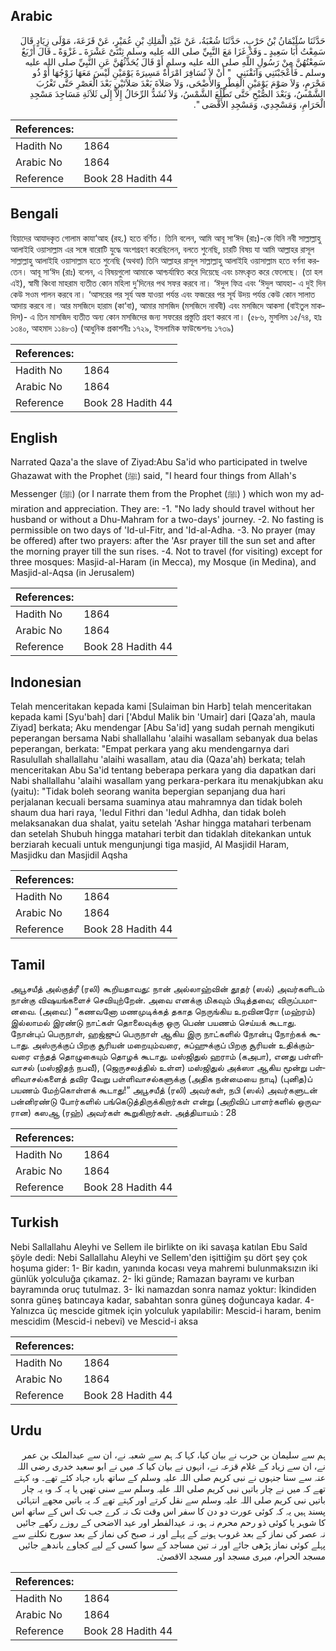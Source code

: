 ## Arabic


<div dir="rtl" lang="ar" style={{fontSize:'larger',backgroundColor:'#f8f9fa',padding:20}}>
حَدَّثَنَا سُلَيْمَانُ بْنُ حَرْبٍ، حَدَّثَنَا شُعْبَةُ، عَنْ عَبْدِ الْمَلِكِ بْنِ عُمَيْرٍ، عَنْ قَزَعَةَ، مَوْلَى زِيَادٍ قَالَ سَمِعْتُ أَبَا سَعِيدٍ ـ وَقَدْ غَزَا مَعَ النَّبِيِّ صلى الله عليه وسلم ثِنْتَىْ عَشْرَةَ ـ غَزْوَةً ـ قَالَ أَرْبَعٌ سَمِعْتُهُنَّ مِنْ رَسُولِ اللَّهِ صلى الله عليه وسلم أَوْ قَالَ يُحَدِّثُهُنَّ عَنِ النَّبِيِّ صلى الله عليه وسلم ـ فَأَعْجَبْنَنِي وَآنَقْنَنِي ‏ "‏ أَنْ لاَ تُسَافِرَ امْرَأَةٌ مَسِيرَةَ يَوْمَيْنِ لَيْسَ مَعَهَا زَوْجُهَا أَوْ ذُو مَحْرَمٍ، وَلاَ صَوْمَ يَوْمَيْنِ الْفِطْرِ وَالأَضْحَى، وَلاَ صَلاَةَ بَعْدَ صَلاَتَيْنِ بَعْدَ الْعَصْرِ حَتَّى تَغْرُبَ الشَّمْسُ، وَبَعْدَ الصُّبْحِ حَتَّى تَطْلُعَ الشَّمْسُ، وَلاَ تُشَدُّ الرِّحَالُ إِلاَّ إِلَى ثَلاَثَةِ مَسَاجِدَ مَسْجِدِ الْحَرَامِ، وَمَسْجِدِي، وَمَسْجِدِ الأَقْصَى ‏"‏‏.‏
</div>
<div style={{backgroundColor:'#f8f9fa',padding:20, marginBottom: 10}}><table> <thead> <tr> <th>References:</th> <th></th> </tr> </thead> <tbody><tr><td>Hadith No</td><td>1864</td></tr><tr><td>Arabic No</td><td>1864</td></tr><tr><td>Reference</td><td>Book 28 Hadith 44</td></tr></tbody></table></div>

## Bengali


<div dir="ltr" lang="bn" style={{fontSize:'larger',backgroundColor:'#f8f9fa',padding:20}}>
যিয়াদের আযাদকৃত গোলাম কাযা‘আহ (রহ.) হতে বর্ণিত। তিনি বলেন, আমি আবূ সা‘ঈদ (রাঃ)-কে যিনি নবী সাল্লাল্লাহু আলাইহি ওয়াসাল্লাম এর সঙ্গে বারোটি যুদ্ধে অংশগ্রহণ করেছিলেন, বলতে শুনেছি, চারটি বিষয় যা আমি আল্লাহর রাসূল সাল্লাল্লাহু আলাইহি ওয়াসাল্লাম হতে শুনেছি (অথবা) তিনি আল্লাহর রাসূল সাল্লাল্লাহু আলাইহি ওয়াসাল্লাম হতে বর্ণনা করতেন। আবূ সা‘ঈদ (রাঃ) বলেন, এ বিষয়গুলো আমাকে আশ্চর্যান্বিত করে দিয়েছে এবং চমৎকৃত করে ফেলেছে। (তা হল এই), স্বামী কিংবা মাহরাম ব্যতীত কোন মহিলা দু’দিনের পথ সফর করবে না। ‘ঈদুল ফিত্র এবং ‘ঈদুল আযহা- এ দুই দিন কেউ সওম পালন করবে না। ‘আসরের পর সূর্য অস্ত যাওয়া পর্যন্ত এবং ফজরের পর সূর্য উদয় পর্যন্ত কেউ কোন সালাত আদায় করবে না। আর মসজিদে হারাম (কা‘বা), আমার মাসজিদ (মসজিদে নাববী) এবং মসজিদে আকসা (বাইতুল মাকদিস)- এ তিন মাসজিদ ব্যতীত অন্য কোন মসজিদের জন্য সফরের প্রস্তুতি গ্রহণ করবে না। (৫৮৬, মুসলিম ১৫/৭৪, হাঃ ১৩৪০, আহমাদ ১১৪৮৩) (আধুনিক প্রকাশনীঃ ১৭২৯, ইসলামিক ফাউন্ডেশনঃ ১৭৩৯)
</div>
<div style={{backgroundColor:'#f8f9fa',padding:20, marginBottom: 10}}><table> <thead> <tr> <th>References:</th> <th></th> </tr> </thead> <tbody><tr><td>Hadith No</td><td>1864</td></tr><tr><td>Arabic No</td><td>1864</td></tr><tr><td>Reference</td><td>Book 28 Hadith 44</td></tr></tbody></table></div>

## English


<div dir="ltr" lang="en" style={{fontSize:'larger',backgroundColor:'#f8f9fa',padding:20}}>
Narrated Qaza'a the slave of Ziyad:Abu Sa'id who participated in twelve Ghazawat with the Prophet (ﷺ) said, "I heard four things from Allah's Messenger (ﷺ) (or I narrate them from the Prophet (ﷺ) ) which won my admiration and appreciation. They are: -1. "No lady should travel without her husband or without a Dhu-Mahram for a two-days' journey. -2. No fasting is permissible on two days of 'Id-ul-Fitr, and 'Id-al-Adha. -3. No prayer (may be offered) after two prayers: after the 'Asr prayer till the sun set and after the morning prayer till the sun rises. -4. Not to travel (for visiting) except for three mosques: Masjid-al-Haram (in Mecca), my Mosque (in Medina), and Masjid-al-Aqsa (in Jerusalem)
</div>
<div style={{backgroundColor:'#f8f9fa',padding:20, marginBottom: 10}}><table> <thead> <tr> <th>References:</th> <th></th> </tr> </thead> <tbody><tr><td>Hadith No</td><td>1864</td></tr><tr><td>Arabic No</td><td>1864</td></tr><tr><td>Reference</td><td>Book 28 Hadith 44</td></tr></tbody></table></div>

## Indonesian


<div dir="ltr" lang="id" style={{fontSize:'larger',backgroundColor:'#f8f9fa',padding:20}}>
Telah menceritakan kepada kami [Sulaiman bin Harb] telah menceritakan kepada kami [Syu'bah] dari ['Abdul Malik bin 'Umair] dari [Qaza'ah, maula Ziyad] berkata; Aku mendengar [Abu Sa'id] yang sudah pernah mengikuti peperangan bersama Nabi shallallahu 'alaihi wasallam sebanyak dua belas peperangan, berkata: "Empat perkara yang aku mendengarnya dari Rasulullah shallallahu 'alaihi wasallam, atau dia (Qaza'ah) berkata; telah menceritakan Abu Sa'id tentang beberapa perkara yang dia dapatkan dari Nabi shallallahu 'alaihi wasallam yang perkara-perkara itu menakjubkan aku (yaitu): "Tidak boleh seorang wanita bepergian sepanjang dua hari perjalanan kecuali bersama suaminya atau mahramnya dan tidak boleh shaum dua hari raya, 'Iedul Fithri dan 'Iedul Adhha, dan tidak boleh melaksanakan dua shalat, yaitu setelah 'Ashar hingga matahari terbenam dan setelah Shubuh hingga matahari terbit dan tidaklah ditekankan untuk berziarah kecuali untuk mengunjungi tiga masjid, Al Masjidil Haram, Masjidku dan Masjidil Aqsha
</div>
<div style={{backgroundColor:'#f8f9fa',padding:20, marginBottom: 10}}><table> <thead> <tr> <th>References:</th> <th></th> </tr> </thead> <tbody><tr><td>Hadith No</td><td>1864</td></tr><tr><td>Arabic No</td><td>1864</td></tr><tr><td>Reference</td><td>Book 28 Hadith 44</td></tr></tbody></table></div>

## Tamil


<div dir="ltr" lang="ta" style={{fontSize:'larger',backgroundColor:'#f8f9fa',padding:20}}>
அபூசயீத் அல்குத்ரீ (ரலி) கூறியதாவது: நான் அல்லாஹ்வின் தூதர் (ஸல்) அவர்களிடம் நான்கு விஷயங்களைச் செவியுற்றேன். அவை எனக்கு மிகவும் பிடித்தவை; விருப்பமானவை. (அவை:) “கணவனோ மணமுடிக்கத் தகாத நெருங்கிய உறவினரோ (மஹ்ரம்) இல்லாமல் இரண்டு நாட்கள் தொலைவுக்கு ஒரு பெண் பயணம் செய்யக் கூடாது. நோன்புப் பெருநாள், ஹஜ்ஜுப் பெருநாள் ஆகிய இரு நாட்களில் நோன்பு நோற்கக் கூடாது. அஸ்ருக்குப் பிறகு சூரியன் மறையும்வரை, சுப்ஹுக்குப் பிறகு சூரியன் உதிக்கும்வரை எந்தத் தொழுகையும் தொழக் கூடாது. மஸ்ஜிதுல் ஹராம் (கஅபா), எனது பள்ளிவாசல் (மஸ்ஜிதந் நபவீ), (ஜெருசலத்தில் உள்ள) மஸ்ஜிதுல் அக்ஸா ஆகிய மூன்று பள்ளிவாசல்களைத் தவிர வேறு பள்ளிவாசல்களுக்கு (அதிக நன்மையை நாடி) (புனித)ப் பயணம் மேற்கொள்ளக் கூடாது!” அபூசயீத் (ரலி) அவர்கள், நபி (ஸல்) அவர்களுடன் பன்னிரண்டு போர்களில் பங்கெடுத்திருக்கிறார்கள் என்று (அறிவிப் பாளர்களில் ஒருவரான) கஸஆ (ரஹ்) அவர்கள் கூறுகிறார்கள். அத்தியாயம் : 28
</div>
<div style={{backgroundColor:'#f8f9fa',padding:20, marginBottom: 10}}><table> <thead> <tr> <th>References:</th> <th></th> </tr> </thead> <tbody><tr><td>Hadith No</td><td>1864</td></tr><tr><td>Arabic No</td><td>1864</td></tr><tr><td>Reference</td><td>Book 28 Hadith 44</td></tr></tbody></table></div>

## Turkish


<div dir="ltr" lang="tr" style={{fontSize:'larger',backgroundColor:'#f8f9fa',padding:20}}>
Nebi Sallallahu Aleyhi ve Sellem ile birlikte on iki savaşa katılan Ebu Saîd şöyle dedi: Nebi Sallallahu Aleyhi ve Sellem'den işittiğim şu dört şey çok hoşuma gider: 1- Bir kadın, yanında kocası veya mahremi bulunmaksızın iki günlük yolculuğa çıkamaz. 2- İki günde; Ramazan bayramı ve kurban bayramında oruç tutulmaz. 3- İki namazdan sonra namaz yoktur: İkindiden sonra güneş batıncaya kadar, sabahtan sonra güneş doğuncaya kadar. 4- Yalnızca üç mescide gitmek için yolculuk yapılabilir: Mescid-i haram, benim mescidim (Mescid-i nebevi) ve Mescid-i aksa
</div>
<div style={{backgroundColor:'#f8f9fa',padding:20, marginBottom: 10}}><table> <thead> <tr> <th>References:</th> <th></th> </tr> </thead> <tbody><tr><td>Hadith No</td><td>1864</td></tr><tr><td>Arabic No</td><td>1864</td></tr><tr><td>Reference</td><td>Book 28 Hadith 44</td></tr></tbody></table></div>

## Urdu


<div dir="rtl" lang="ur" style={{fontSize:'larger',backgroundColor:'#f8f9fa',padding:20}}>
ہم سے سلیمان بن حرب نے بیان کیا، کہا کہ ہم سے شعبہ نے، ان سے عبدالملک بن عمر نے، ان سے زیاد کے غلام قزعہ نے، انہوں نے بیان کیا کہ میں نے ابو سعید خدری رضی اللہ عنہ سے سنا جنہوں نے نبی کریم صلی اللہ علیہ وسلم کے ساتھ بارہ جہاد کئے تھے۔ وہ کہتے تھے کہ میں نے چار باتیں نبی کریم صلی اللہ علیہ وسلم سے سنی تھیں یا یہ کہ وہ یہ چار باتیں نبی کریم صلی اللہ علیہ وسلم سے نقل کرتے اور کہتے تھے کہ یہ باتیں مجھے انتہائی پسند ہیں یہ کہ کوئی عورت دو دن کا سفر اس وقت تک نہ کرے جب تک اس کے ساتھ اس کا شوہر یا کوئی ذو رحم محرم نہ ہو، نہ عیدالفطر اور عید الاضحی کے روزے رکھے جائیں نہ عصر کی نماز کے بعد غروب ہونے کے پہلے اور نہ صبح کی نماز کے بعد سورج نکلنے سے پہلے کوئی نماز پڑھی جائے اور نہ تین مساجد کے سوا کسی کے لیے کجاوے باندھے جائیں مسجد الحرام، میری مسجد اور مسجد الاقصیٰ۔
</div>
<div style={{backgroundColor:'#f8f9fa',padding:20, marginBottom: 10}}><table> <thead> <tr> <th>References:</th> <th></th> </tr> </thead> <tbody><tr><td>Hadith No</td><td>1864</td></tr><tr><td>Arabic No</td><td>1864</td></tr><tr><td>Reference</td><td>Book 28 Hadith 44</td></tr></tbody></table></div>